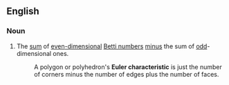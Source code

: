 ==English==
{{wikipedia}}
===Noun===
{{en-noun|head=[[Euler]] [[characteristic]]}}
# {{context|topology|of a topological space}} The [[sum]] of [[even]][[-dimensional]] [[Betti number]]s [[minus]] the sum of [[odd]]-dimensional ones.
#:A polygon or polyhedron's '''Euler characteristic''' is just the number of corners minus the number of edges plus the number of faces.
